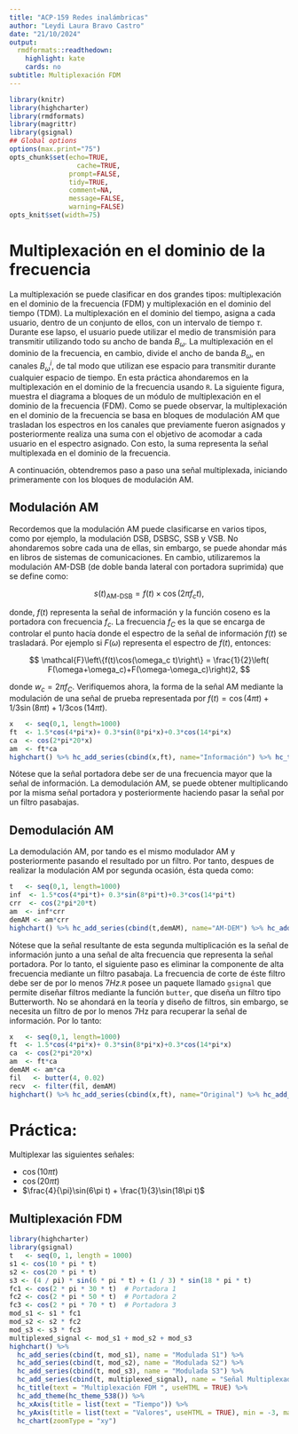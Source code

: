 ```yaml
---
title: "ACP-159 Redes inalámbricas"
author: "Leydi Laura Bravo Castro"
date: "21/10/2024"
output:
  rmdformats::readthedown:
    highlight: kate
    cards: no
subtitle: Multiplexación FDM
---
```


```r
library(knitr)
library(highcharter)
library(rmdformats)
library(magrittr)
library(gsignal)
## Global options
options(max.print="75")
opts_chunk$set(echo=TRUE,
	             cache=TRUE,
               prompt=FALSE,
               tidy=TRUE,
               comment=NA,
               message=FALSE,
               warning=FALSE)
opts_knit$set(width=75)
```

# Multiplexación en el dominio de la frecuencia

<p style="text-align: justify">

La multiplexación se puede clasificar en dos grandes tipos: multiplexación en el dominio de la frecuencia (FDM) y multiplexación en el dominio del tiempo (TDM). La multiplexación en el dominio del tiempo, asigna a cada usuario, dentro de un conjunto de ellos, con un intervalo de tiempo $\tau$. Durante ese lapso, el usuario puede utilizar el medio de transmisión para transmitir utilizando todo su ancho de banda $B_{\omega}$. La multiplexación en el dominio de la frecuencia, en cambio, divide el ancho de banda $B_{\omega}$, en canales $B^i_{\omega}$, de tal modo que utilizan ese espacio para transmitir durante cualquier espacio de tiempo. En esta práctica ahondaremos en la multiplexación en el dominio de la frecuencia usando `R`. La siguiente figura, muestra el diagrama a bloques de un módulo de multiplexación en el dominio de la frecuencia (FDM). Como se puede observar, la multiplexación en el dominio de la frecuencia se basa en bloques de modulación AM que trasladan los espectros en los canales que previamente fueron asignados y posteriormente realiza una suma con el objetivo de acomodar a cada usuario en el espectro asignado. Con esto, la suma representa la señal multiplexada en el dominio de la frecuencia.

</p>

<p style="text-align: justify">

A continuación, obtendremos paso a paso una señal multiplexada, iniciando primeramente con los bloques de modulación AM.

</p>

## Modulación AM

<p style="text-align: justify">

Recordemos que la modulación AM puede clasificarse en varios tipos, como por ejemplo, la modulación DSB, DSBSC, SSB y VSB. No ahondaremos sobre cada una de ellas, sin embargo, se puede ahondar más en libros de sistemas de comunicaciones. En cambio, utilizaremos la modulación AM-DSB (de doble banda lateral con portadora suprimida) que se define como:

</p>

$$
s(t)_{\mbox{AM-DSB}} = f(t)\times \cos(2\pi f_c t),
$$

<p style="text-align: justify">

donde, $f(t)$ representa la señal de información y la función coseno es la portadora con frecuencia $f_c$. La frecuencia $f_C$ es la que se encarga de controlar el punto hacía donde el espectro de la señal de información $f(t)$ se trasladará. Por ejemplo si $F(\omega)$ representa el espectro de $f(t)$, entonces:

</p>

$$
\mathcal{F}\left\{f(t)\cos(\omega_c t)\right\} = \frac{1}{2}\left( F(\omega+\omega_c)+F(\omega-\omega_c)\right)2,
$$

<p style="text-alilgn: justify">

donde $w_c = 2\pi f_C$. Verifiquemos ahora, la forma de la señal AM mediante la modulación de una señal de prueba representada por $f(t) = \cos(4\pi t)+1/3\sin(8\pi t)+1/3\cos(14\pi t)$.

</p>

```r
x   <- seq(0,1, length=1000)
ft  <- 1.5*cos(4*pi*x)+ 0.3*sin(8*pi*x)+0.3*cos(14*pi*x)
ca  <- cos(2*pi*20*x)
am  <- ft*ca
highchart() %>% hc_add_series(cbind(x,ft), name="Información") %>% hc_title(text="\\(f(t) = 3/2\\cos(4\\pi t)+1/3\\sin(6\\pi t)+1/3\\cos(14\\pi t)\\)", useHTML=T) %>% hc_add_theme(hc_theme_db()) %>% hc_xAxis(title=list(text="Tiempo")) %>% hc_yAxis(title = list(text="Valores", useHTML=T), min=-1.3, max = 1.3, allowDecimal = T) %>% hc_chart(zoomType="xy") %>% hc_add_series(cbind(x,am), name="AM") %>% hc_add_series(cbind(x,ft), type= "line", dashStyle = "Dash", name="Envelope", color = "#ffb703") %>% hc_add_series(cbind(x,-ft), type= "line", dashStyle = "Dash", name="Envelope", color = "#ffb703")
```

<p style="text-alilgn: justify">

Nótese que la señal portadora debe ser de una frecuencia mayor que la señal de información. La demodulación AM, se puede obtener multiplicando por la misma señal portadora y posteriormente haciendo pasar la señal por un filtro pasabajas.

</p>

## Demodulación AM

<p style="text-alilgn: justify">

La demodulación AM, por tando es el mismo modulador AM y posteriormente pasando el resultado por un filtro. Por tanto, despues de realizar la modulación AM por segunda ocasión, ésta queda como:

</p>

```r
t   <- seq(0,1, length=1000)
inf  <- 1.5*cos(4*pi*t)+ 0.3*sin(8*pi*t)+0.3*cos(14*pi*t)
crr  <- cos(2*pi*20*t)
am  <- inf*crr
demAM <- am*crr
highchart() %>% hc_add_series(cbind(t,demAM), name="AM-DEM") %>% hc_add_series(cbind(t, inf), dashStyle = "Dash", name="Información", color = "#ffb703") %>%  hc_title(text="Modulación AM de una señal AM", useHTML=T) %>% hc_add_theme(hc_theme_db()) %>% hc_xAxis(title=list(text="Tiempo")) %>% hc_yAxis(title = list(text="Valores", useHTML=T), min=-1.8, max = 1.8, allowDecimal = T) %>% hc_chart(zoomType="xy")
```

<p style="text-alilgn: justify">

Nótese que la señal resultante de esta segunda multiplicación es la señal de información junto a una señal de alta frecuencia que representa la señal portadora. Por lo tanto, el siguiente paso es eliminar la componente de alta frecuencia mediante un filtro pasabaja. La frecuencia de corte de éste filtro debe ser de por lo menos $7Hz$.`R` posee un paquete llamado `gsignal` que permite diseñar filtros mediante la función `butter`, que diseña un filtro tipo Butterworth. No se ahondará en la teoría y diseño de filtros, sin embargo, se necesita un filtro de por lo menos $7$Hz para recuperar la señal de información. Por lo tanto:

</p>

```r
x   <- seq(0,1, length=1000)
ft  <- 1.5*cos(4*pi*x)+ 0.3*sin(8*pi*x)+0.3*cos(14*pi*x)
ca  <- cos(2*pi*20*x)
am  <- ft*ca
demAM <- am*ca
fil   <- butter(4, 0.02)
recv  <- filter(fil, demAM)
highchart() %>% hc_add_series(cbind(x,ft), name="Original") %>% hc_add_series(cbind(x, recv), name="Recibida", color = "#ffb703") %>%  hc_title(text="Demodulación AM", useHTML=T) %>% hc_add_theme(hc_theme_538()) %>% hc_xAxis(title=list(text="Tiempo")) %>% hc_yAxis(title = list(text="Valores", useHTML=T), min=-1.8, max = 1.8, allowDecimal = T) %>% hc_chart(zoomType="xy")
```

# Práctica:

Multiplexar las siguientes señales:

-   $\cos(10\pi t)$
-   $\cos(20\pi t)$
-   $\frac{4}{\pi}\sin(6\pi t) + \frac{1}{3}\sin(18\pi t)$

## Multiplexación FDM

```r
library(highcharter)
library(gsignal)
t   <- seq(0, 1, length = 1000)
s1 <- cos(10 * pi * t)
s2 <- cos(20 * pi * t)
s3 <- (4 / pi) * sin(6 * pi * t) + (1 / 3) * sin(18 * pi * t)
fc1 <- cos(2 * pi * 30 * t)  # Portadora 1
fc2 <- cos(2 * pi * 50 * t)  # Portadora 2
fc3 <- cos(2 * pi * 70 * t)  # Portadora 3
mod_s1 <- s1 * fc1
mod_s2 <- s2 * fc2
mod_s3 <- s3 * fc3
multiplexed_signal <- mod_s1 + mod_s2 + mod_s3
highchart() %>% 
  hc_add_series(cbind(t, mod_s1), name = "Modulada S1") %>% 
  hc_add_series(cbind(t, mod_s2), name = "Modulada S2") %>% 
  hc_add_series(cbind(t, mod_s3), name = "Modulada S3") %>% 
  hc_add_series(cbind(t, multiplexed_signal), name = "Señal Multiplexada", color = "#ffb703") %>%
  hc_title(text = "Multiplexación FDM ", useHTML = TRUE) %>% 
  hc_add_theme(hc_theme_538()) %>% 
  hc_xAxis(title = list(text = "Tiempo")) %>% 
  hc_yAxis(title = list(text = "Valores", useHTML = TRUE), min = -3, max = 3, allowDecimal = TRUE) %>% 
  hc_chart(zoomType = "xy")
```
